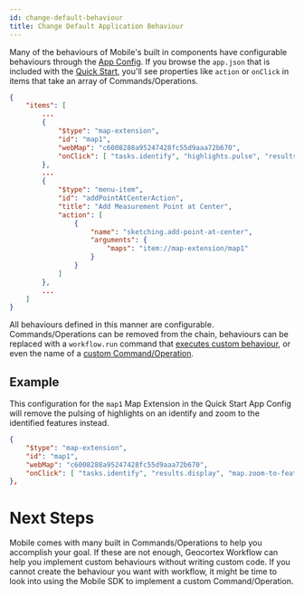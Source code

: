```yaml
---
id: change-default-behaviour
title: Change Default Application Behaviour
---
```



Many of the behaviours of Mobile's built in components have configurable behaviours through the [App Config](concepts-app-config). If you browse the `app.json` that is included with the [Quick Start](quick-start), you'll see properties like `action` or `onClick` in items that take an array of Commands/Operations.

```json
{
    "items": [
        ...
        {
            "$type": "map-extension",
            "id": "map1",
            "webMap": "c6008288a95247428fc55d9aaa72b670",
            "onClick": [ "tasks.identify", "highlights.pulse", "results.display" ]
        },
        ...
        {
            "$type": "menu-item",
            "id": "addPointAtCenterAction",
            "title": "Add Measurement Point at Center",
            "action": [
                {
                    "name": "sketching.add-point-at-center",
                    "arguments": {
                        "maps": "item://map-extension/map1"
                    }
                }
            ]
        },
        ...
    ]
}
```

All behaviours defined in this manner are configurable. Commands/Operations can be removed from the chain, behaviours can be replaced with a `workflow.run` command that [executes custom behaviour](./change-default-search-behaviour), or even the name of a [custom Command/Operation](./implement-command-operation).

## Example

This configuration for the `map1` Map Extension in the Quick Start App Config will remove the pulsing of highlights on an identify and zoom to the identified features instead.

```json
{
    "$type": "map-extension",
    "id": "map1",
    "webMap": "c6008288a95247428fc55d9aaa72b670",
    "onClick": [ "tasks.identify", "results.display", "map.zoom-to-features" ]
},
```

# Next Steps

Mobile comes with many built in Commands/Operations to help you accomplish your goal. If these are not enough, Geocortex Workflow can help you implement custom behaviours without writing custom code. If you cannot create the behaviour you want with workflow, it might be time to look into using the Mobile SDK to implement a custom Command/Operation.

<UseCaseContainer>
    <UseCaseCard
        title="Commands and Operations"
        description="Learn more about Commands and Operations"
        link="concepts-commands-operations"
    />
    <UseCaseCard
        title="Change Mobile's Default Search Behaviour"
        description="Learn how to Geocortex Workflow to override Mobile's default search behaviour"
        link="./change-default-search-behaviour"
    />
    <UseCaseCard
        title="Geocortex Workflow"
        description="Learn more about Geocortex Workflow"
        link="../workflow/overview"
    />
    <UseCaseCard
        title="Implement Custom Command/Operation"
        description="Implement a custom Command/Operation with the Mobile SDK"
        link="./implement-command-operation"
    />
</UseCaseContainer>
